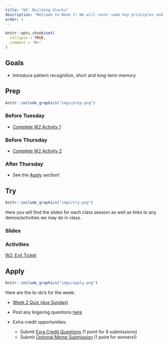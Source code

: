 ```yaml
---
title: "W2: Building blocks"
description: "Welcome to Week 2! We will cover some key principles and ideas about how we process information."
order: 1 
---
```


```r
knitr::opts_chunk$set(
  collapse = TRUE,
  comment = "#>"
)
```

## Goals

- Introduce pattern recognition, short and long-term memory


## Prep


:::::{.card .border .border-2 .border-info}
:::: {.grid .g-0}
::: {.g-col-3}
:::: {.card-body}

```r
knitr::include_graphics("imgs/prep.png")
```

::::
:::

::: {.g-col-9}
:::: {.card-body}
### Before Tuesday

- <span style="color:#508AB0"><a href="" target="_blank">Complete W2 Activity 1</a></span>

### Before Thursday

- <span style="color:#508AB0"><a href="https://bowdoin.instructure.com/courses/6946/assignments/74189" target="_blank">Complete W2 Activity 2</a></span>


### After Thursday

- See the [Apply](#apply) section!

::::
:::
::::
:::::

## Try {.mt-5}

:::::{.card .border .border-2 .border-info}
:::: {.grid .g-0}
::: {.g-col-3}
:::: {.card-body}

```r
knitr::include_graphics("imgs/try.png")
```

::::
:::

::: {.g-col-9}
:::: {.card-body}

Here you will find the slides for each class session as well as links to any demos/activities we may do in class.

### Slides

<!-- <a class="btn btn-outline-info" href="../../slides/W1_getting_started.pdf" role="button" target="_blank">W1: Slides 1</a> -->

<!-- <a class="btn btn-outline-info" href="../../slides/W1_research_design.pdf" role="button" target="_blank">W1: Slides 2</a> -->

### Activities

<a class="btn btn-outline-info" href="https://bowdoin.instructure.com/courses/6946/modules/items/431387" role="button" target="_blank">W2: Exit Ticket</a>



::::
:::


::::
:::::

## Apply {.mt-5}

:::::{.card .border .border-2 .border-info}
:::: {.grid .g-0}
::: {.g-col-3}
:::: {.card-body}

```r
knitr::include_graphics("imgs/apply.png")
```

::::
:::

::: {.g-col-9}
:::: {.card-body}

Here are the to-do's for the week:

- <span style="color:#508AB0"><a href="https://bowdoin.instructure.com/courses/6946/modules/items/435792" target="_blank">Week 2 Quiz (due Sunday)</a></span>
- Post any lingering questions <a href="https://forms.gle/FUPZMhQWY8cNEdYs9" target="_blank">here</a>

- Extra credit opportunities:
  - Submit <span style="color:#508AB0"><a href="https://bowdoin.instructure.com/courses/6946/modules/items/435790" target="_blank">Exra Credit Questions</a></span> (1 point for 8 submissions)
  - Submit <span style="color:#508AB0"><a href="https://bowdoin.instructure.com/courses/6946/modules/items/435440" target="_blank">Optional Meme Submission</a></span> (1 point for winners!)

::::
:::


::::
:::::

